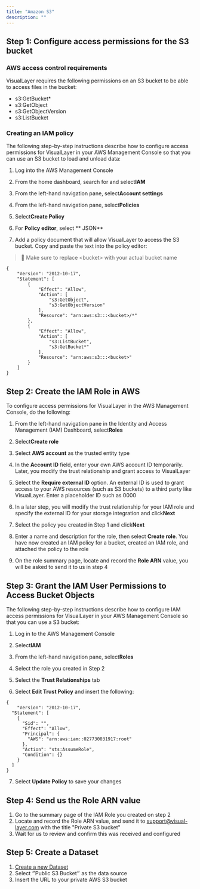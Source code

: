 ```yaml
---
title: "Amazon S3"
description: ""
---
```

## Step 1: Configure access permissions for the S3 bucket

### AWS access control requirements

VisualLayer requires the following permissions on an S3 bucket to be able to access files in the bucket:

- s3:GetBucket\*
- s3:GetObject
- s3:GetObjectVersion
- s3:ListBucket

### Creating an IAM policy

The following step-by-step instructions describe how to configure access permissions for VisualLayer in your AWS Management Console so that you can use an S3 bucket to load and unload data:

1. Log into the AWS Management Console

2. From the home dashboard, search for and select**IAM**

3. From the left-hand navigation pane, select**Account settings**

4. From the left-hand navigation pane, select**Policies**

5. Select**Create Policy**

6. For **Policy editor**, select ** JSON**

7. Add a policy document that will allow VisualLayer to access the S3 bucket. Copy and paste the text into the policy editor:

> 🚧 Make sure to replace \<bucket\> with your actual bucket name

```
{  
	"Version": "2012-10-17",  
	"Statement": [  
		{  
			"Effect": "Allow",  
			"Action": [  
				"s3:GetObject",  
				"s3:GetObjectVersion"  
			],  
			"Resource": "arn:aws:s3:::<bucket>/*"  
		},  
		{  
			"Effect": "Allow",  
			"Action": [  
				"s3:ListBucket",  
				"s3:GetBucket*"  
			],  
			"Resource": "arn:aws:s3:::<bucket>"  
		}  
	]
}
```



## Step 2: Create the IAM Role in AWS

To configure access permissions for VisualLayer in the AWS Management Console, do the following:

1. From the left-hand navigation pane in the Identity and Access Management (IAM) Dashboard, select**Roles**

2. Select**Create role**

3. Select **AWS account** as the trusted entity type

4. In the **Account ID** field, enter your own AWS account ID temporarily. Later, you modify the trust relationship and grant access to VisualLayer

5. Select the **Require external ID** option. An external ID is used to grant access to your AWS resources (such as S3 buckets) to a third party like VisualLayer. Enter a placeholder ID such as 0000

6. In a later step, you will modify the trust relationship for your IAM role and specify the external ID for your storage integration and click**Next**

7. Select the policy you created in Step 1 and click**Next**

8. Enter a name and description for the role, then select **Create role**. You have now created an IAM policy for a bucket, created an IAM role, and attached the policy to the role

9. On the role summary page, locate and record the **Role ARN** value, you will be asked to send it to us in step 4



## Step 3: Grant the IAM User Permissions to Access Bucket Objects

The following step-by-step instructions describe how to configure IAM access permissions for VisualLayer in your AWS Management Console so that you can use a S3 bucket:

1. Log in to the AWS Management Console

2. Select**IAM**

3. From the left-hand navigation pane, select**Roles**

4. Select the role you created in Step 2

5. Select the **Trust Relationships** tab

6. Select **Edit Trust Policy** and insert the following:

```
{
	"Version": "2012-10-17",
  "Statement": [
    {
      "Sid": "",
      "Effect": "Allow",
      "Principal": {
        "AWS": "arn:aws:iam::027730031917:root"
      },
      "Action": "sts:AssumeRole",
      "Condition": {}
    }
  ]
}
```

7. Select **Update Policy** to save your changes



## Step 4: Send us the Role ARN value

1. Go to the summary page of the IAM Role you created on step 2
2. Locate and record the Role ARN value, and send it to [support@visual-layer.com](mailto:support@visual-layer.com) with the title "Private S3 bucket"
3. Wait for us to review and confirm this was received and configured



## Step 5: Create a Dataset

1. [Create a new Dataset](doc:dataset-management)
2. Select ״Public S3 Bucket״ as the data source
3. Insert the URL to your private AWS S3 bucket
